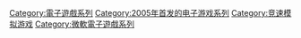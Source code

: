 {{Cat main}}

{{DEFAULTSORT:Forza}}
[[Category:電子遊戲系列|Category:電子遊戲系列]]
[[Category:2005年首发的电子游戏系列|Category:2005年首发的电子游戏系列]]
[[Category:竞速模拟游戏|Category:竞速模拟游戏]]
[[Category:微軟電子遊戲系列|Category:微軟電子遊戲系列]]